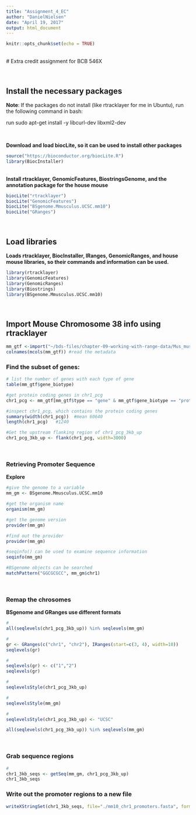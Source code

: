 ```yaml
---
title: "Assignment_4_EC"
author: "DanielNielsen"
date: "April 19, 2017"
output: html_document
---
```


```r
knitr::opts_chunk$set(echo = TRUE)
```
<br>
# Extra credit assignment for BCB 546X

<br>

## Install the necessary packages

**Note**: If the packages do not install (like rtracklayer for me in Ubuntu), run the following command in bash:

run sudo apt-get install -y libcurl-dev libxml2-dev

<br>

**Download and load biocLite, so it can be used to install other packages**
```r
source("https://bioconductor.org/biocLite.R")
library(BiocInstaller)
```

<br>
**Install rtracklayer, GenomicFeatures, BiostringsGenome, and the annotation package for the house mouse**

```r
biocLite("rtracklayer")
biocLite("GenomicFeatures")
biocLite("BSgenome.Mmusculus.UCSC.mm10")
biocLite("GRanges")
```
<br>

## Load libraries
**Loads rtracklayer, BiocInstaller, IRanges, GenomicRanges, and house mouse libraries, so their commands and information can be used.**
```r
library(rtracklayer)
library(GenomicFeatures)
library(GenomicRanges)
library(Biostrings)
library(BSgenome.Mmusculus.UCSC.mm10)
```
<br>

## Import Mouse Chromosome 38 info using rtracklayer
```r
mm_gtf <-import("~/bds-files/chapter-09-working-with-range-data/Mus_musculus.GRCm38.75_chr1.gtf.gz")
colnames(mcols(mm_gtf)) #read the metadata
```

### Find the subset of genes:
```r
# list the number of genes with each type of gene
table(mm_gtf$gene_biotype)

#get protein coding genes in chr1_pcg
chr1_pcg <- mm_gtf[mm_gtf$type == "gene" & mm_gtf$gene_biotype == "protein_coding"]

#inspect chr1_pcg, which contains the protein coding genes
summary(width(chr1_pcg))  #mean 60640
length(chr1_pcg)   #1240

#Get the upstream flanking region of chr1_pcg_3kb_up
chr1_pcg_3kb_up <- flank(chr1_pcg, width=3000)
```
<br>

### Retrieving Promoter Sequence
**Explore**
```r
#give the genome to a variable
mm_gm <- BSgenome.Mmusculus.UCSC.mm10

#get the organism name
organism(mm_gm)

#get the genome version
provider(mm_gm)

#find out the provider
provider(mm_gm)

#seqinfo() can be used to examine sequence information
seqinfo(mm_gm)

#BSgenome objects can be searched
matchPattern("GGCGCGCC", mm_gm$chr1)

```

<br>

### Remap the chrosomes

**BSgenome and GRanges use different formats**
```r
#
all(seqlevels(chr1_pcg_3kb_up)) %in% seqlevels(mm_gm)

#
gr <- GRanges(c("chr1", "chr2"), IRanges(start=c(3, 4), width=10))
seqlevels(gr)

#
seqlevels(gr) <- c("1","2")
seqlevels(gr)

#
seqlevelsStyle(chr1_pcg_3kb_up)

#
seqlevelsStyle(mm_gm)

# 
seqlevelsStyle(chr1_pcg_3kb_up) <- "UCSC"

all(seqlevels(chr1_pcg_3kb_up)) %in% seqlevels(mm_gm)

```

<br>

### Grab sequence regions
```r
# 
chr1_3kb_seqs <- getSeq(mm_gm, chr1_pcg_3kb_up)
chr1_3kb_seqs

```

### Write out the promoter regions to a new file
```r
writeXStringSet(chr1_3kb_seqs, file="./mm10_chr1_promoters.fasta", format="fasta")
```

